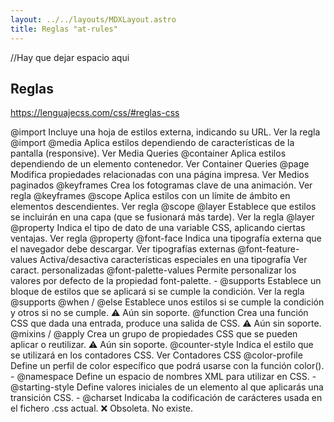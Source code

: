 ```yaml
---
layout: ../../layouts/MDXLayout.astro
title: Reglas "at-rules" 
---
```

 
//Hay que dejar espacio aqui

 
## Reglas
https://lenguajecss.com/css/#reglas-css

@import	Incluye una hoja de estilos externa, indicando su URL.	Ver la regla @import
@media	Aplica estilos dependiendo de características de la pantalla (responsive).	Ver Media Queries
@container	Aplica estilos dependiendo de un elemento contenedor.	Ver Container Queries
@page	Modifica propiedades relacionadas con una página impresa.	Ver Medios paginados
@keyframes	Crea los fotogramas clave de una animación.	Ver regla @keyframes
@scope	Aplica estilos con un límite de ámbito en elementos descendientes.	Ver regla @scope
@layer	Establece que estilos se incluirán en una capa (que se fusionará más tarde).	Ver la regla @layer
@property	Indica el tipo de dato de una variable CSS, aplicando ciertas ventajas.	Ver regla @property
@font-face	Indica una tipografía externa que el navegador debe descargar.	Ver tipografías externas
@font-feature-values	Activa/desactiva características especiales en una tipografía	Ver caract. personalizadas
@font-palette-values	Permite personalizar los valores por defecto de la propiedad font-palette.	-
@supports	Establece un bloque de estilos que se aplicará si se cumple la condición.	Ver la regla @supports
@when / @else	Establece unos estilos si se cumple la condición y otros si no se cumple.	⚠️ Aún sin soporte.
@function	Crea una función CSS que dada una entrada, produce una salida de CSS.	⚠️ Aún sin soporte.
@mixins / @apply	Crea un grupo de propiedades CSS que se pueden aplicar o reutilizar.	⚠️ Aún sin soporte.
@counter-style	Indica el estilo que se utilizará en los contadores CSS.	Ver Contadores CSS
@color-profile	Define un perfil de color específico que podrá usarse con la función color().	-
@namespace	Define un espacio de nombres XML para utilizar en CSS.	-
@starting-style	Define valores iniciales de un elemento al que aplicarás una transición CSS.	-
@charset	Indicaba la codificación de carácteres usada en el fichero .css actual.	❌ Obsoleta. No existe. 
 
